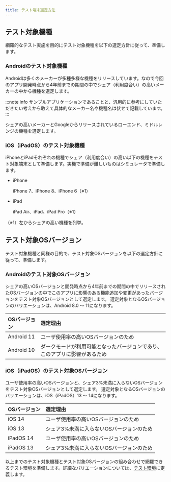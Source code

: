 ```yaml
---
title: テスト端末選定方法
---
```


## テスト対象機種

網羅的なテスト実施を目的にテスト対象機種を以下の選定方針に従って、準備します。

### Androidのテスト対象機種

Androidは多くのメーカーが多種多様な機種をリリースしています。なので今回のアプリ開発時点から4年前までの期間の中でシェア（利用度合い）の高いメーカーの中から機種を選定します。

:::note info
サンプルアプリケーションであることと、汎用的に参考にしていただきたい考えから敢えて具体的なメーカー名や機種名は伏せて記載しています。
:::

シェアの高いメーカーとGoogleからリリースされているローエンド、ミドルレンジの機種を選定します。

### iOS（iPadOS）のテスト対象機種

iPhoneとiPadそれぞれの機種でシェア（利用度合い）の高い以下の機種をテスト対象端末として準備します。実機で準備が難しいものはシミュレータで準備します。

- iPhone

    iPhone 7、iPhone 8、iPhone 6（※1）

- iPad

    iPad Air、iPad、iPad Pro（※1）

（※1）左からシェアの高い機種を列挙。

## テスト対象OSバージョン

テスト対象機種と同様の目的で、テスト対象OSバージョンを以下の選定方針に従って、準備します。

### Androidのテスト対象OSバージョン

シェアの高いOSバージョンと開発時点から4年前までの期間の中でリリースされたOSバージョンの中でこのアプリに影響のある機能追加や変更があったバージョンをテスト対象OSバージョンとして選定します。
選定対象となるOSバージョンのバリエーションは、Android 8.0 ～ 11になります。

| OSバージョン | 選定理由 |
| :--- | :--- |
| Android 11 | ユーザ使用率の高いOSバージョンのため  |
| Android 10 | ダークモードが利用可能となったバージョンであり、このアプリに影響があるため |

### iOS（iPadOS）のテスト対象OSバージョン

ユーザ使用率の高いOSバージョンと、シェア3%未満に入らないOSバージョンをテスト対象OSバージョンとして選定します。
選定対象となるOSバージョンのバリエーションは、iOS（iPadOS）13 ～ 14になります。

| OSバージョン | 選定理由 |
| :--- | :--- |
| iOS 14 | ユーザ使用率の高いOSバージョンのため  |
| iOS 13 | シェア3%未満に入らないOSバージョンのため |
| iPadOS 14 | ユーザ使用率の高いOSバージョンのため  |
| iPadOS 13 | シェア3%未満に入らないOSバージョンのため |

以上までのテスト対象機種とテスト対象OSバージョンの組み合わせで網羅できるテスト環境を準備します。詳細なバリエーションについては、[テスト環境](test-environment)に定義します。
